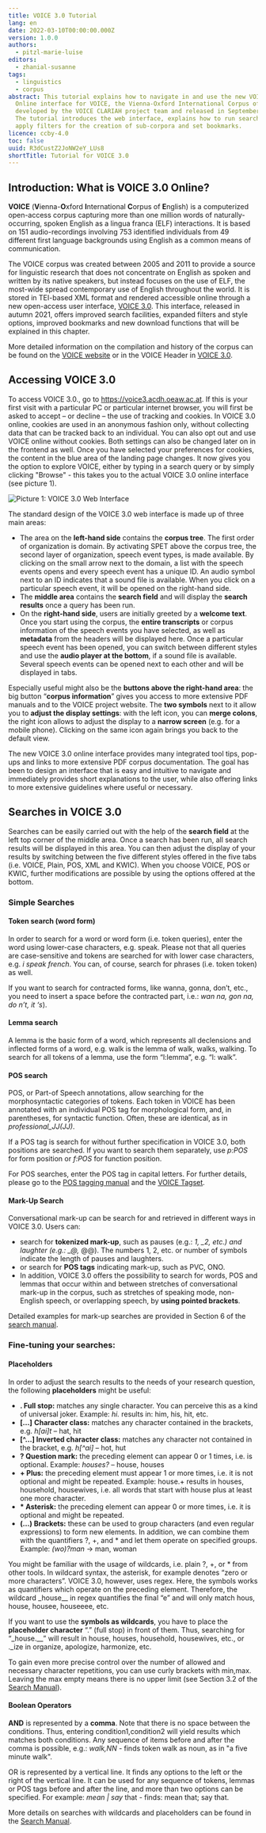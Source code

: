 ```yaml
---
title: VOICE 3.0 Tutorial
lang: en
date: 2022-03-10T00:00:00.000Z
version: 1.0.0
authors:
  - pitzl-marie-luise
editors:
  - zhanial-susanne
tags:
  - linguistics
  - corpus
abstract: This tutorial explains how to navigate in and use the new VOICE 3.0
  Online interface for VOICE, the Vienna-Oxford International Corpus of English,
  developed by the VOICE CLARIAH project team and released in September 2021.
  The tutorial introduces the web interface, explains how to run search queries,
  apply filters for the creation of sub-corpora and set bookmarks.
licence: ccby-4.0
toc: false
uuid: R3dCustZ2JoNW2eY_LUs8
shortTitle: Tutorial for VOICE 3.0
---
```

## Introduction: What is VOICE 3.0 Online?

**VOICE** (**V**ienna-**O**xford **I**nternational **C**orpus of **E**nglish) is a computerized open-access corpus capturing more than one million words of naturally-occurring, spoken English as a lingua franca (ELF) interactions. It is based on 151 audio-recordings involving 753 identified individuals from 49 different first language backgrounds using English as a common means of communication. 

The VOICE corpus was created between 2005 and 2011 to provide a source for linguistic research that does not concentrate on English as spoken and written by its native speakers, but instead focuses on the use of ELF, the most-wide spread contemporary use of English throughout the world. It is stored in TEI-based XML format and rendered accessible online through a new open-access user interface, [VOICE 3.0](https://voice3.acdh.oeaw.ac.at). This interface, released in autumn 2021, offers improved search facilities, expanded filters and style options, improved bookmarks and new download functions that will be explained in this chapter. 

More detailed information on the compilation and history of the corpus can be found on the [VOICE website](https://voice.acdh.oeaw.ac.at/) or in the VOICE Header in [VOICE 3.0](https://voice3.acdh.oeaw.ac.at/#/tool).

## Accessing VOICE 3.0

To access VOICE 3.0., go to https://voice3.acdh.oeaw.ac.at. If this is your first visit with a particular PC or particular internet browser, you will first be asked to accept – or decline – the use of tracking and cookies. In VOICE 3.0 online, cookies are used in an anonymous fashion only, without collecting data that can be tracked back to an individual. You can also opt out and use VOICE online without cookies. Both settings can also be changed later on in the frontend as well. Once you have selected your preferences for cookies, the content in the blue area of the landing page changes. It now gives you the option to explore VOICE, either by typing in a search query or by simply clicking "Browse" - this takes you to the actual VOICE 3.0 online interface (see picture 1).

![](images/voice3-0_startwebinterface.png "Picture 1: VOICE 3.0 Web Interface")

The standard design of the VOICE 3.0 web interface is made up of three main areas:

- The area on the **left-hand side** contains the **corpus tree**. The first order of organization is domain. By activating SPET above the corpus tree, the second layer of organization, speech event types, is made available. By clicking on the small arrow next to the domain, a list with the speech events opens and every speech event has a unique ID. An audio symbol next to an ID indicates that a sound file is available. When you click on a particular speech event, it will be opened on the right-hand side.
- The **middle area** contains the **search field** and will display the **search results** once a query has been run.
- On the **right-hand side**, users are initially greeted by a **welcome text**. Once you start using the corpus, the **entire transcripts** or corpus information of the speech events you have selected, as well as **metadata** from the headers will be displayed here. Once a particular speech event has been opened, you can switch between different styles and use the **audio player at the bottom**, if a sound file is available. Several speech events can be opened next to each other and will be displayed in tabs.

Especially useful might also be the **buttons above the right-hand area**: the big button “**corpus information**” gives you access to more extensive PDF manuals and to the VOICE project website. The **two symbols** next to it allow you to **adjust the display settings**: with the left icon, you can **merge colons**, the right icon allows to adjust the display to a **narrow screen** (e.g. for a mobile phone). Clicking on the same icon again brings you back to the default view.

The new VOICE 3.0 online interface provides many integrated tool tips, pop-ups and links to more extensive PDF corpus documentation. The goal has been to design an interface that is easy and intuitive to navigate and immediately provides short explanations to the user, while also offering links to more extensive guidelines where useful or necessary.

## Searches in VOICE 3.0

Searches can be easily carried out with the help of the **search field** at the left top corner of the middle area. Once a search has been run, all search results will be displayed in this area. You can then adjust the display of your results by switching between the five different styles offered in the five tabs (i.e. VOICE, Plain, POS, XML and KWIC). When you choose VOICE, POS or KWIC, further modifications are possible by using the options offered at the bottom.

### Simple Searches

#### Token search (word form)

In order to search for a word or word form (i.e. token queries), enter the word using lower-case characters, e.g. speak. Please not that all queries are case-sensitive and tokens are searched for with lower case characters, e.g. _i speak french_. You can, of course, search for phrases (i.e. token token) as well. 

If you want to search for contracted forms, like wanna, gonna, don’t, etc., you need to insert a space before the contracted part, i.e.: _wan na, gon na, do n’t, it ‘s_). 

#### Lemma search

A lemma is the basic form of a word, which represents all declensions and inflected forms of a word, e.g. walk is the lemma of walk, walks, walking. To search for all tokens of a lemma, use the form “l:lemma”, e.g. “l: walk”.

#### POS search

POS, or Part-of Speech annotations, allow searching for the morphosyntactic categories of tokens. Each token in VOICE has been annotated with an individual POS tag for morphological form, and, in parentheses, for syntactic function. Often, these are identical, as in _professional_JJ(JJ)_. 

If a POS tag is search for without further specification in VOICE 3.0, both positions are searched. If you want to search them separately, use _p:POS_ for form position or _f:POS_ for function position.

For POS searches, enter the POS tag in capital letters. For further details, please go to the [POS tagging manual](https://voice.acdh.oeaw.ac.at/wp-content/uploads/2021/04/POS-tagging-and-lemmatization-manual.pdf) and the [VOICE Tagset](https://voice.acdh.oeaw.ac.at/wp-content/uploads/2021/04/Short-POS-tagset.pdf). 

#### Mark-Up Search

Conversational mark-up can be search for and retrieved in different ways in VOICE 3.0. Users can:

- search for **tokenized mark-up**, such as pauses (e.g.: _1, \_2, etc.) and laughter (e.g.: \_@,_ @@). The numbers 1, 2, etc. or number of symbols indicate the length of pauses and laughters.
- or search for **POS tags** indicating mark-up, such as PVC, ONO.
- In addition, VOICE 3.0 offers the possibility to search for words, POS and lemmas that occur within and between stretches of conversational mark-up in the corpus, such as stretches of speaking mode, non-English speech, or overlapping speech, by **using pointed brackets**.

Detailed examples for mark-up searches are provided in Section 6 of the [search manual](https://voice.acdh.oeaw.ac.at/wp-content/uploads/2021/09/Search-manual-VOICE-3.0-Online.pdf).

### Fine-tuning your searches:

#### Placeholders

In order to adjust the search results to the needs of your research question, the following **placeholders** might be useful:

- **. Full stop:** matches any single character. You can perceive this as a kind of universal joker. Example: _hi._ results in: him, his, hit, etc.
- **\[…]** **Character class:** matches any character contained in the brackets, e.g. _h\[ai]t_ – hat, hit
- **[^…] Inverted character class:** matches any character not contained in the bracket, e.g. _h[^ai]_ – hot, hut
- **? Question mark:** the preceding element can appear 0 or 1 times, i.e. is optional. Example: _houses?_ – house, houses
- **+ Plus:** the preceding element must appear 1 or more times, i.e. it is not optional and might be repeated. Example: house.+ results in houses, household, housewives, i.e. all words that start with house plus at least one more character.
- **\* Asterisk:** the preceding element can appear 0 or more times, i.e. it is optional and might be repeated.
- **(…) Brackets:** these can be used to group characters (and even regular expressions) to form new elements. In addition, we can combine them with the quantifiers ?, +, and * and let them operate on specified groups. Example: _(wo)?man_ -> man, woman

<SideNote type="tip" title="Tip">
You might be familiar with the usage of wildcards, i.e. plain ?, +, or * from other tools. In wildcard syntax, the asterisk, for example denotes “zero or more characters”. VOICE 3.0, however, uses regex. Here, the symbols works as quantifiers which operate on the preceding element. Therefore, the wildcard _house__ in regex quantifies the final “e” and will only match hous, house, housee, houseeee, etc.

If you want to use the **symbols as wildcards**, you have to place the **placeholder character** “.” (full stop) in front of them. Thus, searching for “_house.__” will result in house, houses, household, housewives, etc., or ._ize in organize, apologize, harmonize, etc.
</SideNote>

To gain even more precise control over the number of allowed and necessary character repetitions, you can use curly brackets with min,max. Leaving the max empty means there is no upper limit (see Section 3.2 of the [Search Manual](https://voice.acdh.oeaw.ac.at/wp-content/uploads/2021/09/Search-manual-VOICE-3.0-Online.pdf)).

#### Boolean Operators

**AND** is represented by a **comma**. Note that there is no space between the conditions. Thus, entering condition1,condition2 will yield results which matches both conditions. Any sequence of items before and after the comma is possible, e.g.: _walk,NN_ - finds token walk as noun, as in "a five minute walk".

OR is represented by a vertical line. It finds any options to the left or the right of the vertical line. It can be used for any sequence of tokens, lemmas or POS tags before and after the line, and more than two options can be specified. For example: _mean | say_ that - finds: mean that; say that.

More details on searches with wildcards and placeholders can be found in the [Search Manual](https://voice.acdh.oeaw.ac.at/wp-content/uploads/2021/09/Search-manual-VOICE-3.0-Online.pdf).